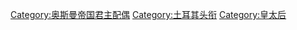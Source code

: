 [[Category:奥斯曼帝国君主配偶|Category:奥斯曼帝国君主配偶]]
[[Category:土耳其头衔|Category:土耳其头衔]]
[[Category:皇太后|Category:皇太后]]